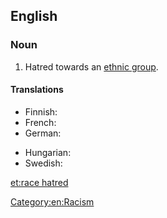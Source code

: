 ==English==

===Noun===
{{en-noun|-}}

# Hatred towards an [[ethnic group]].

====Translations====
{{trans-top|hatred towards an ethnic group}}
* Finnish: {{t|fi|rotuviha}}
* French: {{t+|fr|racial}}
* German: {{t+|de|Rassenhaß|m}}
{{trans-mid}}
* Hungarian: {{t|hu|fajgyűlölet}}
* Swedish: {{t|sv|rashat|n}}
{{trans-bottom}}

[[Category:en:Racism]]

[[et:race hatred]]